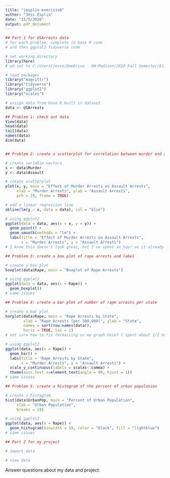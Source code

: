 ```yaml
---
title: "jesplin-exercise8"
author: "Jess Esplin"
date: "11/5/2020"
output: pdf_document
---
```


```r
## Part 1 for USArrests data
# for each problem, complete in base R code 
# and then ggplot2 Tidyverse code

# set working directory
library(here)
# wd set to C:/Users/jesse/OneDrive - UW-Madison/2020 Fall Semester/811 Intro to R/ps811-exercises

# load packages
library("magrittr")
library("tidyverse")
library("ggplot2")
library("scales")

# assign data from base R built in dataset
data <- USArrests

## Problem 1: check out data
View(data)
head(data)
tail(data)
names(data)
dim(data)


## Problem 2: create a scatterplot for correlation between murder and assault arrests, label the graph

# create variable vectors
x <- data$Murder
y <- data$Assault

# create scatterplot
plot(x, y, main = "Effect of Murder Arrests on Assault Arrests",
     xlab = "Murder Arrests", ylab = "Assault Arrests",
     pch = 19, frame = TRUE)

# add a linear regression line
abline(lm(y ~ x, data = data), col = "blue")

# using ggplot2
ggplot(data = data, aes(x = x, y = y)) +
  geom_point() +
  geom_smooth(methods = "lm") + 
  labs(title = "Effect of Murder Arrests on Assault Arrests", 
       x = "Murder Arrests", y = "Assault Arrests")
# I know this doesn't look great, but I've spent an hour on it already

## Problem 3: create a box plot of rape arrests and label

# create a box plot
boxplot(data$Rape, main = "Boxplot of Rape Arrests")

# using ggplot2
ggplot(data = data, aes(x = Rape)) +
  geom_boxplot()
# same issues

## Problem 4: create a bar plot of number of rape arrests per state

# create a bar plot
barplot(data$Rape, main = "Rape Arrests by State",
        xlab = "Rape Arrests (per 100,000)", ylab = "State",
        names = sort(row.names(data)),
        horiz = TRUE, las = 1)
# not sure how to fix formatting on my graph here? I spent about 1/2 hour on this alone

# using ggplot2
ggplot(data, aes(x = Rape)) + 
  geom_bar() +
  labs(title = "Rape Arrests by State", 
       x = "Murder Arrests", y = "Assault Arrests") +
  scale_y_continuous(labels = scales::comma) +
  theme(axis.text.x=element_text(angle = 90, hjust = 1))
# same issues

## Problem 5: create a histogram of the percent of urban population

# create a histogram
hist(data$UrbanPop, main = "Percent of Urban Population",
     xlab = "Urban Population",
     breaks = 10)

# using ggplot2
ggplot(data, aes(x = Rape)) +
  geom_histogram(binwidth = 10, color = "black", fill = "lightblue")
# same issues
```


```r
## Part 2 for my project

# import data

# view data
```
Answer questions about my data and project: